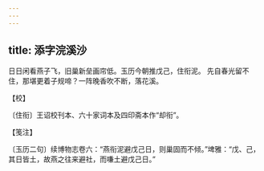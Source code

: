 ```yaml
---
---
---
```

title: 添字浣溪沙
---







日日闲看燕子飞，旧巢新垒画帘低。玉历今朝推戊己，住衔泥。 先自春光留不住，那堪更着子规啼？一阵晚香吹不断，落花溪。





【校】


〔住衔〕王诏校刊本、六十家词本及四印斋本作“却衔”。





【笺注】


〔玉历二句〕续博物志卷六：“燕衔泥避戊己日，则巢固而不倾。”埤雅：“戊、己，其日皆土，故燕之往来避社，而嗛土避戊己日。”